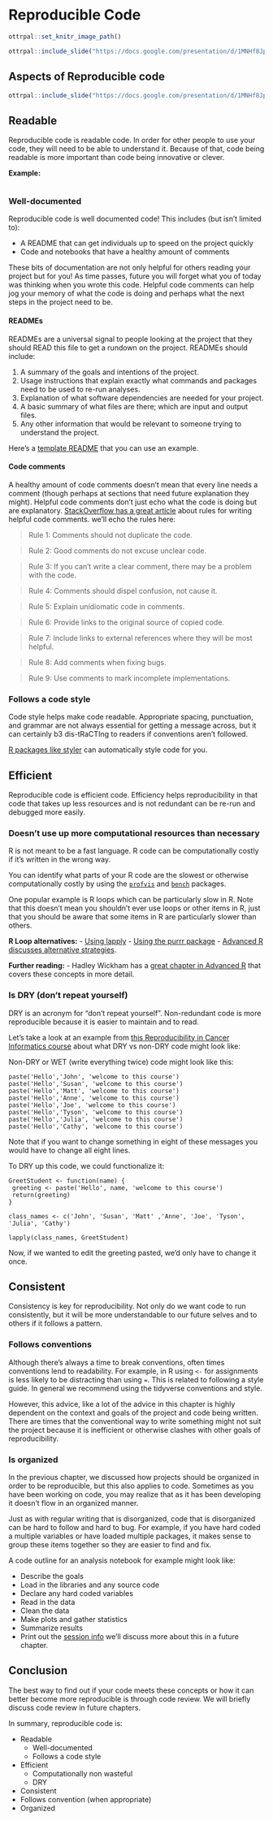 
# Reproducible Code

```r
ottrpal::set_knitr_image_path()
```

```r
ottrpal::include_slide("https://docs.google.com/presentation/d/1MNHf8JpolaEP_vQ_kB-1xRBF9wo3haCArRu117hBoHA/edit#slide=id.g221fb1e0594_0_0")
```

## Aspects of Reproducible code

```r
ottrpal::include_slide("https://docs.google.com/presentation/d/1MNHf8JpolaEP_vQ_kB-1xRBF9wo3haCArRu117hBoHA/edit#slide=id.g221fb1e0594_0_6")
```

## Readable

Reproducible code is readable code. In order for other people to use your code, they will need to be able to understand it. Because of that, code being readable is more important than code being innovative or clever.

**Example:**
```r

```

### Well-documented

Reproducible code is well documented code! This includes (but isn't limited to):

- A README that can get individuals up to speed on the project quickly
- Code and notebooks that have a healthy amount of comments

These bits of documentation are not only helpful for others reading your project but for you! As time passes, future you will forget what you of today was thinking when you wrote this code. Helpful code comments can help jog your memory of what the code is doing and perhaps what the next steps in the project need to be.

#### READMEs

READMEs are a universal signal to people looking at the project that they should READ this file to get a rundown on the project. READMEs should include:

1. A summary of the goals and intentions of the project.
2. Usage instructions that explain exactly what commands and packages need to be used to re-run analyses.
3. Explanation of what software dependencies are needed for your project.
4. A basic summary of what files are there; which are input and output files.
5. Any other information that would be relevant to someone trying to understand the project.

Here's a [template README](https://raw.githubusercontent.com/jhudsl/Reproducibility_in_Cancer_Informatics/main/resources/README-template.md) that you can use an example.

#### Code comments

A healthy amount of code comments doesn't mean that every line needs a comment (though perhaps at sections that need future explanation they might). Helpful code comments don't just echo what the code is doing but are explanatory. [StackOverflow has a great article](https://stackoverflow.blog/2021/12/23/best-practices-for-writing-code-comments/) about rules for writing helpful code comments. we'll echo the rules here:

> Rule 1: Comments should not duplicate the code.

> Rule 2: Good comments do not excuse unclear code.

> Rule 3: If you can’t write a clear comment, there may be a problem with the code.

> Rule 4: Comments should dispel confusion, not cause it.

> Rule 5: Explain unidiomatic code in comments.

> Rule 6: Provide links to the original source of copied code.

> Rule 7: Include links to external references where they will be most helpful.

> Rule 8: Add comments when fixing bugs.

> Rule 9: Use comments to mark incomplete implementations.

### Follows a code style

Code style helps make code readable. Appropriate spacing, punctuation, and grammar are not always essential for getting a message across, but it can certainly b3 dis-tRaCTIng to readers if conventions aren't followed.

[R packages like styler](https://www.tidyverse.org/blog/2017/12/styler-1.0.0/) can automatically style code for you.

## Efficient

Reproducible code is efficient code. Efficiency helps reproducibility in that code that takes up less resources and is not redundant can be re-run and debugged more easily.

### Doesn’t use up more computational resources than necessary

R is not meant to be a fast language. R code can be computationally costly if it's written in the wrong way.

You can identify what parts of your R code are the slowest or otherwise computationally costly by using the [`profvis`](https://rstudio.github.io/profvis/) and [`bench`](https://bench.r-lib.org/) packages.

One popular example is R loops which can be particularly slow in R. Note that this doesn't mean you shouldn't ever use loops or other items in R, just that you should be aware that some items in R are particularly slower than others.

**R Loop alternatives:**
- [Using lapply](https://statisticsglobe.com/avoid-for-loop-in-r)
- [Using the purrr package](https://purrr.tidyverse.org/)
- [Advanced R discusses alternative strategies](https://adv-r.hadley.nz/perf-improve.html?q=perfor#avoid-copies).

**Further reading:**
- Hadley Wickham has a [great chapter in Advanced R](https://adv-r.hadley.nz/perf-improve.html?q=perfor#perf-improve) that covers these concepts in more detail.

### Is DRY (don’t repeat yourself)

DRY is an acronym for "don't repeat yourself". Non-redundant code is more reproducible because it is easier to maintain and to read.

Let's take a look at an example from [this Reproducibility in Cancer Informatics course](https://jhudatascience.org/Reproducibility_in_Cancer_Informatics/writing-durable-code.html#dry-up-your-code) about what DRY vs non-DRY code might look like:

Non-DRY or WET (write everything twice) code might look like this:
```
paste('Hello','John', 'welcome to this course')
paste('Hello','Susan', 'welcome to this course')
paste('Hello','Matt', 'welcome to this course')
paste('Hello','Anne', 'welcome to this course')
paste('Hello','Joe', 'welcome to this course')
paste('Hello','Tyson', 'welcome to this course')
paste('Hello','Julia', 'welcome to this course')
paste('Hello','Cathy', 'welcome to this course')
```

Note that if you want to change something in eight of these messages you would have to change all eight lines.

To DRY up this code, we could functionalize it:
```
GreetStudent <- function(name) {
 greeting <- paste('Hello', name, 'welcome to this course')
 return(greeting)
}

class_names <- c('John', 'Susan', 'Matt' ,'Anne', 'Joe', 'Tyson', 'Julia', 'Cathy')

lapply(class_names, GreetStudent)
```

Now, if we wanted to edit the greeting pasted, we'd only have to change it once.

## Consistent

Consistency is key for reproducibility. Not only do we want code to run consistently, but it will be more understandable to our future selves and to others if it follows a pattern.

### Follows conventions

Although there's always a time to break conventions, often times conventions lend to readability. For example, in R using `<-` for assignments is less likely to be distracting than using `=`. This is related to following a style guide. In general we recommend using the tidyverse conventions and style.

However, this advice, like a lot of the advice in this chapter is highly dependent on the context and goals of the project and code being written. There are times that the conventional way to write something might not suit the project because it is inefficient or otherwise clashes with other goals of reproducibility.

### Is organized

In the previous chapter, we discussed how projects should be organized in order to be reproducible, but this also applies to code. Sometimes as you have been working on code, you may realize that as it has been developing it doesn't flow in an organized manner.

Just as with regular writing that is disorganized, code that is disorganized can be hard to follow and hard to bug. For example, if you have hard coded a multiple variables or have loaded multiple packages, it makes sense to group these items together so they are easier to find and fix.

A code outline for an analysis notebook for example might look like:

- Describe the goals
- Load in the libraries and any source code
- Declare any hard coded variables
- Read in the data  
- Clean the data
- Make plots and gather statistics
- Summarize results
- Print out the [session info]() we'll discuss more about this in a future chapter.

## Conclusion

The best way to find out if your code meets these concepts or how it can better become more reproducible is through code review. We will briefly discuss code review in future chapters.

In summary, reproducible code is:

- Readable
  - Well-documented
  - Follows a code style
- Efficient
  - Computationally non wasteful
  - DRY
- Consistent
 - Follows convention (when appropriate)
 - Organized
